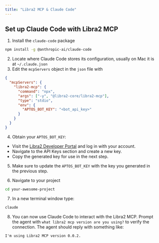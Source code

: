 ```yaml
---
title: "Libra2 MCP & Claude Code"
---
```


## Set up Claude Code with Libra2 MCP

1. Install the `claude-code` package

```bash
npm install -g @anthropic-ai/claude-code
```

2. Locate where Claude Code stores its configuration, usually on Mac it is at `~/.claude.json`
3. Edit the `mcpServers` object in the `json` file with

```json
{
  "mcpServers": {
    "libra2-mcp": {
      "command": "npx",
      "args": ["-y", "@libra2-core/libra2-mcp"],
      "type": "stdio",
      "env": {
        "APTOS_BOT_KEY": "<bot_api_key>"
      }
    }
  }
}
```

4. Obtain your `APTOS_BOT_KEY`:

- Visit the [Libra2 Developer Portal](https://docs.libra2.org) and log in with your account.
- Navigate to the API Keys section and create a new key.
- Copy the generated key for use in the next step.

5. Make sure to update the `APTOS_BOT_KEY` with the key you generated in the previous step.

6. Navigate to your project

```bash
cd your-awesome-project
```

7. In a new terminal window type:

```bash
claude
```

8. You can now use Claude Code to interact with the Libra2 MCP. Prompt the agent with `what libra2 mcp version are you using?` to verify the connection. The agent should reply with something like:

```text
I'm using Libra2 MCP version 0.0.2.
```
